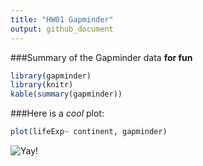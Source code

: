 ```yaml
---
title: "HW01 Gapminder"
output: github_document
---
```



###Summary of the Gapminder data **for fun**

```r
library(gapminder)
library(knitr)
kable(summary(gapminder))


```


###Here is a *cool* plot:


```r
plot(lifeExp~ continent, gapminder)

```

![](http://csharpcorner.mindcrackerinc.netdna-cdn.com/UploadFile/rkartikcsharp/definition-of-done-in-agile/Images/Done%20in%20Agile.jpg "Yay!")